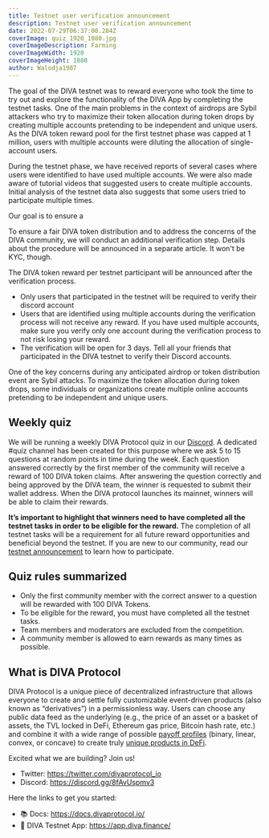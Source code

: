 ```yaml
---
title: Testnet user verification announcement
description: Testnet user verification announcement
date: 2022-07-29T06:37:00.284Z
coverImage: quiz_1920_1080.jpg
coverImageDescription: Farming
coverImageWidth: 1920
coverImageHeight: 1080
author: Walodja1987
---
```


The goal of the DIVA testnet was to reward everyone who took the time to try out and explore the functionality of the DIVA App by completing the testnet tasks. 
One of the main problems in the context of airdrops are Sybil attackers who try to maximize their token allocation during token drops by creating multiple 
accounts pretending to be independent and unique users. As the DIVA token reward pool for the first testnet phase was capped at 1 million, users with multiple accounts 
were diluting the allocation of single-account users. 

During the testnet phase, we have received reports of several cases where users were identified to have used multiple accounts. We were also made aware of tutorial videos that 
suggested users to create multiple accounts. Initial analysis of the testnet data also suggests that some users tried to participate multiple times.

Our goal is to ensure a 

To ensure a fair DIVA token distribution and to address the concerns of the DIVA community, we will conduct an additional verification step. Details about the procedure
will be announced in a separate article. It won't be KYC, though. 

The DIVA token reward per testnet participant will be announced after the verification process.

* Only users that participated in the testnet will be required to verify their discord account
* Users that are identified using multiple accounts during the verification process will not receive any reward. If you have used multiple accounts, make sure 
you verify only one account during the verification process to not risk losing your reward.
* The verification will be open for 3 days. Tell all your friends that participated in the DIVA testnet to verify their Discord accounts.



One of the key concerns during any anticipated airdrop or token distribution event are Sybil attacks. To maximize the token allocation during token drops, 
some individuals or organizations create multiple online accounts pretending to be independent and unique users. 



## Weekly quiz

We will be running a weekly DIVA Protocol quiz in our [Discord](https://discord.gg/8fAvUspmv3). A dedicated #quiz channel has been created for 
this purpose where we ask 5 to 15 questions at random points in time during the week. Each question answered 
correctly by the first member of the community will receive a reward of 100 DIVA token claims. After answering 
the question correctly and being approved by the DIVA team, the winner is requested to submit their wallet address. 
When the DIVA protocol launches its mainnet, winners will be able to claim their rewards.

**It’s important to highlight that winners need to have completed all the testnet tasks in order to be eligible 
for the reward.** The completion of all testnet tasks will be a requirement for all future reward opportunities 
and beneficial beyond the testnet. If you are new to our community, read our 
[testnet announcement](https://www.divaprotocol.io/posts/diva-testnet-announcement) to learn how to participate. 

## Quiz rules summarized

* Only the first community member with the correct answer to a question will be rewarded with 100 DIVA Tokens.  
* To be eligible for the reward, you must have completed all the testnet tasks.
* Team members and moderators are excluded from the competition.
* A community member is allowed to earn rewards as many times as possible.

## What is DIVA Protocol
DIVA Protocol is a unique piece of decentralized infrastructure that allows everyone to create and settle 
fully customizable event-driven products (also known as “derivatives”) in a permissionless way. Users can 
choose any public data feed as the underlying (e.g., the price of an asset or a basket of assets, the TVL 
locked in DeFi, Ethereum gas price, Bitcoin hash rate, etc.) and combine it with a wide range of possible 
[payoff profiles](https://docs.divaprotocol.io/getting-started/create-position-tokens/payoff-curves) 
(binary, linear, convex, or concave) to create truly [unique products in DeFi](https://docs.divaprotocol.io/use-cases/insurance).

Excited what we are building? Join us!

- Twitter: https://twitter.com/divaprotocol_io 
- Discord: https://discord.gg/8fAvUspmv3

Here the links to get you started:

- 📚 Docs: https://docs.divaprotocol.io/
- 🍏 DIVA Testnet App: https://app.diva.finance/